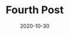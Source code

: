 ---
title: Fourth Post
slug: fourth-post
date: 2020-10-30
featureImage: mikita.jpg
excerpt: Test test test 4.
---